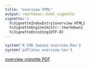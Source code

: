 ```yaml
---
title: "overview HTML"
output: rmarkdown::html_vignette
vignette: >
  %\VignetteIndexEntry{overview HTML}
  %\VignetteEngine{knitr::rmarkdown}
  %\VignetteEncoding{UTF-8}
---
```


```r
system('R CMD Sweave overview.Rnw')
system('pdflatex overview.tex')
```

<!--- <iframe src="overview.pdf"/> -->

[overview vignette PDF](overview.pdf){target="_blank"}
